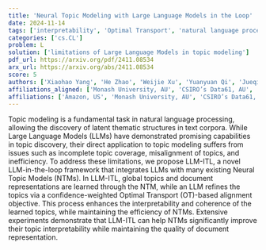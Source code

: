 ```yaml
---
title: 'Neural Topic Modeling with Large Language Models in the Loop'
date: 2024-11-14
tags: ['interpretability', 'Optimal Transport', 'natural language processing', 'Neural Topic Models', 'topic modeling', 'Large Language Models', 'document representation']
categories: ['cs.CL']
problem: L
solution: ['limitations of Large Language Models in topic modeling']
pdf_url: https://arxiv.org/pdf/2411.08534
arx_url: https://arxiv.org/abs/2411.08534
score: 5
authors: ['Xiaohao Yang', 'He Zhao', 'Weijie Xu', 'Yuanyuan Qi', 'Jueqing Lu', 'Dinh Phung', 'Lan Du']
affiliations_aligned: ['Monash University, AU', 'CSIRO’s Data61, AU', 'Amazon, US', 'Monash University, AU', 'Monash University, AU', 'Monash University, AU', 'Monash University, AU']
affiliations: ['Amazon, US', 'Monash University, AU', 'CSIRO’s Data61, AU']
---
```



Topic modeling is a fundamental task in natural language processing, allowing the discovery of latent thematic structures in text corpora. While Large Language Models (LLMs) have demonstrated promising capabilities in topic discovery, their direct application to topic modeling suffers from issues such as incomplete topic coverage, misalignment of topics, and inefficiency. To address these limitations, we propose LLM-ITL, a novel LLM-in-the-loop framework that integrates LLMs with many existing Neural Topic Models (NTMs). In LLM-ITL, global topics and document representations are learned through the NTM, while an LLM refines the topics via a confidence-weighted Optimal Transport (OT)-based alignment objective. This process enhances the interpretability and coherence of the learned topics, while maintaining the efficiency of NTMs. Extensive experiments demonstrate that LLM-ITL can help NTMs significantly improve their topic interpretability while maintaining the quality of document representation.